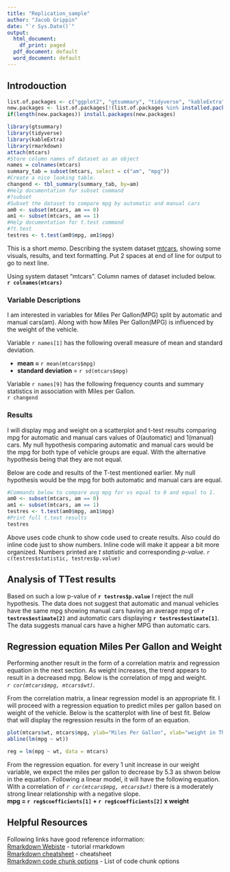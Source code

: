 ---
title: "Replication_sample"
author: "Jacob Grippin"
date: "`r Sys.Date()`"
output:
  html_document:
    df_print: paged
  pdf_document: default
  word_document: default
---
## Introdouction
```{r preparations, include=FALSE}
list.of.packages <- c("ggplot2", "gtsummary", "tidyverse", "kableExtra", "reticulate")
new.packages <- list.of.packages[!(list.of.packages %in% installed.packages()[,"Package"])]
if(length(new.packages)) install.packages(new.packages)

library(gtsummary)
library(tidyverse)
library(kableExtra)
library(rmarkdown)
attach(mtcars)
#Store column names of dataset as an object
names = colnames(mtcars)
summary_tab = subset(mtcars, select = c("am", "mpg"))
#Create a nice looking table. 
changend <- tbl_summary(summary_tab, by=am)
#Help documentation for subset command
#?subset
#Subset the dataset to compare mpg by automatic and manual cars
am0 <- subset(mtcars, am == 0)
am1 <- subset(mtcars, am == 1)
#Help documentation for t.test command
#?t.test
testres <- t.test(am0$mpg, am1$mpg)
```

This is a short *memo*. Describing the system dataset [mtcars](https://www.rdocumentation.org/packages/datasets/versions/3.6.2/topics/mtcars), showing some visuals, results, and text formatting. Put 2 spaces at end of line for output to go to next line.  

Using system dataset "mtcars". Column names of dataset included below.    
**`r colnames(mtcars)` **

### Variable Descriptions 
I am interested in variables for Miles Per Gallon(MPG) split by automatic and manual cars(am). Along with how Miles Per Gallon(MPG) is influenced by the weight of the vehicle.  

Variable `r names[1]` has the following overall measure of mean and standard deviation.  

* **mean = **`r mean(mtcars$mpg)`  
* **standard deviation **= `r sd(mtcars$mpg)`  

Variable `r names[9]` has the following frequency counts and summary statistics in association with Miles per Gallon.   
`r changend` 

### Results
I will display mpg and weight on a scatterplot and t-test results comparing mpg for automatic and manual cars values of 0(automatic) and 1(manual) cars. My null hypothesis comparing automatic and manual cars would be the mpg for both type of vehicle groups are equal. With the alternative hypothesis being that they are not equal.    

Below are code and results of the T-test mentioned earlier. My null hypothesis would be the mpg for both automatic and manual cars are equal.  
```{r ttest, include=TRUE, echo=TRUE}
#Commands below to compare avg mpg for vs equal to 0 and equal to 1. 
am0 <- subset(mtcars, am == 0)
am1 <- subset(mtcars, am == 1)
testres <- t.test(am0$mpg, am1$mpg)
#Print full t.test results
testres
```
  
Above uses code chunk to show code used to create results. Also could do inline code just to show numbers. Inline code will make it appear a bit more organized. Numbers printed are *t statistic* and corresponding *p-value*. `r c(testres$statistic, testres$p.value)`  

## Analysis of TTest results
Based on such a low p-value of **`r testres$p.value`** I reject the null hypothesis. The data does not suggest that automatic and manual vehicles have the same mpg showing manual cars having an average mpg of **`r testres$estimate[2]`** and automatic cars displaying **`r testres$estimate[1]`**. The data suggests manual cars have a higher MPG than automatic cars. 

## Regression equation Miles Per Gallon and Weight
Performing another result in the form of a correlation matrix and regression equation in the next section. As weight increases, the trend appears to result in a decreased mpg. Below is the correlation of mpg and weight.  
*`r cor(mtcars$mpg, mtcars$wt)`*.  

From the correlation matrix, a linear regression model is an appropriate fit. I will proceed with a regression equation to predict miles per gallon based on weight of the vehicle. Below is the scatterplot with line of best fit. Below that will display the regression results in the form of an equation.  

```{r graph, echo=TRUE, include=TRUE, fig.height=6, fig.width=8}
plot(mtcars$wt, mtcars$mpg, ylab="Miles Per Gallon", xlab="weight in Thousand Pounds", main = "Miles per Gallon of Cars by weight of cars in Sample")
abline(lm(mpg ~ wt))
```

```{r regress, echo = FALSE, include = FALSE}
reg = lm(mpg ~ wt, data = mtcars)
```

From the regression equation. for every 1 unit increase in our weight variable, we expect the miles per gallon to decrease by 5.3 as shwon below in the equation. Following a linear model, it will have the following equation. With a correlation of *`r cor(mtcars$mpg, mtcars$wt)`* there is a moderately strong linear relationship with a negative slope.  
**mpg = `r reg$coefficients[1]` + `r reg$coefficients[2]` x weight**

## Helpful Resources
Following links have good reference information:  
[Rmarkdown Webiste](https://rmarkdown.rstudio.com/) - tutorial rmarkdown  
[Rmarkdown cheatsheet](https://rstudio.com/wp-content/uploads/2016/03/rmarkdown-cheatsheet-2.0.pdf) - cheatsheet  
[Rmarkdown code chunk options](https://rstudio.github.io/cheatsheets/html/rmarkdown.html#chunk-options) - List of code chunk options



